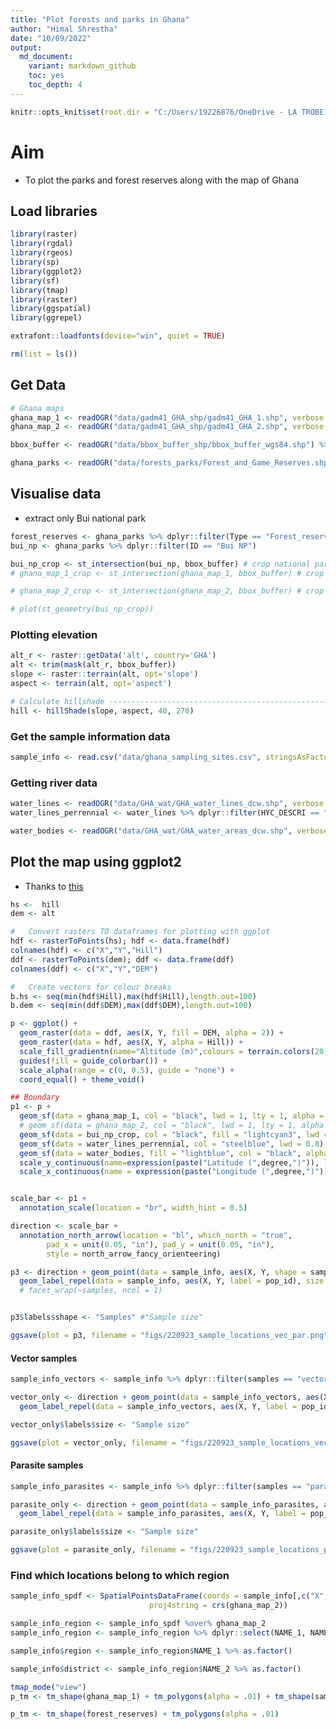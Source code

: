 ```yaml
---
title: "Plot forests and parks in Ghana"
author: "Himal Shrestha"
date: "10/09/2022"
output: 
  md_document:
    variant: markdown_github
    toc: yes
    toc_depth: 4
---
```

```r
knitr::opts_knit$set(root.dir = "C:/Users/19226876/OneDrive - LA TROBE UNIVERSITY/1_Projects/transition_ghana_LG/landscape_genetics_ghana")
```

# Aim
- To plot the parks and forest reserves along with the map of Ghana

## Load libraries
```r
library(raster)
library(rgdal)
library(rgeos)
library(sp)
library(ggplot2)
library(sf)
library(tmap)
library(raster)
library(ggspatial)
library(ggrepel)
```

```r
extrafont::loadfonts(device="win", quiet = TRUE)
```

```r
rm(list = ls())
```

## Get Data
```r
# Ghana maps
ghana_map_1 <- readOGR("data/gadm41_GHA_shp/gadm41_GHA_1.shp", verbose = FALSE) %>% st_as_sf()
ghana_map_2 <- readOGR("data/gadm41_GHA_shp/gadm41_GHA_2.shp", verbose = FALSE) # %>% st_as_sf()

bbox_buffer <- readOGR("data/bbox_buffer_shp/bbox_buffer_wgs84.shp") %>% st_as_sf() %>% st_transform(crs = crs(ghana_map_1))

ghana_parks <- readOGR("data/forests_parks/Forest_and_Game_Reserves.shp", verbose = FALSE) %>% st_as_sf() %>% st_transform(crs = crs(ghana_map_1))
```

## Visualise data

- extract only Bui national park
```r
forest_reserves <- ghana_parks %>% dplyr::filter(Type == "Forest_reserves")
bui_np <- ghana_parks %>% dplyr::filter(ID == "Bui NP")

bui_np_crop <- st_intersection(bui_np, bbox_buffer) # crop national park to the transition region boundary
# ghana_map_1_crop <- st_intersection(ghana_map_1, bbox_buffer) # crop ghana administrative borders to the transition region boundary

# ghana_map_2_crop <- st_intersection(ghana_map_2, bbox_buffer) # crop ghana administrative borders to the transition region boundary

# plot(st_geometry(bui_np_crop))
```
### Plotting elevation
```r
alt_r <- raster::getData('alt', country='GHA')
alt <- trim(mask(alt_r, bbox_buffer))
slope <- raster::terrain(alt, opt='slope')
aspect <- terrain(alt, opt='aspect')

# Calculate hillshade -----------------------------------------------------
hill <- hillShade(slope, aspect, 40, 270)
```


### Get the sample information data
```r
sample_info <- read.csv("data/ghana_sampling_sites.csv", stringsAsFactors = TRUE)
```

### Getting river data
```r
water_lines <- readOGR("data/GHA_wat/GHA_water_lines_dcw.shp", verbose = FALSE) %>% st_as_sf() %>% st_transform(crs = crs(ghana_map_1))
water_lines_perrennial <- water_lines %>% dplyr::filter(HYC_DESCRI == "Perennial/Permanent")

water_bodies <- readOGR("data/GHA_wat/GHA_water_areas_dcw.shp", verbose = FALSE) %>% st_as_sf() %>% st_transform(crs = crs(ghana_map_1))
```

## Plot the map using ggplot2
+ Thanks to [this](https://stackoverflow.com/questions/11179666/ggplot2-raster-plotting-does-not-work-as-expected-when-setting-alpha-values)
```r
hs <-  hill
dem <- alt

#   Convert rasters TO dataframes for plotting with ggplot
hdf <- rasterToPoints(hs); hdf <- data.frame(hdf)
colnames(hdf) <- c("X","Y","Hill")
ddf <- rasterToPoints(dem); ddf <- data.frame(ddf)
colnames(ddf) <- c("X","Y","DEM")

#   Create vectors for colour breaks
b.hs <- seq(min(hdf$Hill),max(hdf$Hill),length.out=100)
b.dem <- seq(min(ddf$DEM),max(ddf$DEM),length.out=100)
```

```r
p <- ggplot() + 
  geom_raster(data = ddf, aes(X, Y, fill = DEM, alpha = 2)) +
  geom_raster(data = hdf, aes(X, Y, alpha = Hill)) +
  scale_fill_gradientn(name="Altitude (m)",colours = terrain.colors(20))+
  guides(fill = guide_colorbar()) +
  scale_alpha(range = c(0, 0.5), guide = "none") +
  coord_equal() + theme_void()

## Boundary
p1 <- p + 
  geom_sf(data = ghana_map_1, col = "black", lwd = 1, lty = 1, alpha = 0.01) +
  # geom_sf(data = ghana_map_2, col = "black", lwd = 1, lty = 1, alpha = 0.01)+
  geom_sf(data = bui_np_crop, col = "black", fill = "lightcyan3", lwd = 0.5, lty = 1, alpha = .9)+
  geom_sf(data = water_lines_perrennial, col = "steelblue", lwd = 0.8) +
  geom_sf(data = water_bodies, fill = "lightblue", col = "black", alpha = .9)+
  scale_y_continuous(name=expression(paste("Latitude (",degree,")")), limits=c(7.627786, 8.809457),expand=c(0,0))+
  scale_x_continuous(name = expression(paste("Longitude (",degree,")")), limits=c(-2.475539, 0.194787),expand=c(0,0))


scale_bar <- p1 +
  annotation_scale(location = "br", width_hint = 0.5) 

direction <- scale_bar +
  annotation_north_arrow(location = "bl", which_north = "true", 
        pad_x = unit(0.05, "in"), pad_y = unit(0.05, "in"),
        style = north_arrow_fancy_orienteering)

p3 <- direction + geom_point(data = sample_info, aes(X, Y, shape = samples), size = 3, fill = "red", alpha = .8, colour = "black", stroke = 1) +
  geom_label_repel(data = sample_info, aes(X, Y, label = pop_id), size = 5, alpha = 1) + theme_bw(base_family = "Arial", base_size = 18) + scale_shape_manual(values = c(21,24)) #, shape = 21, colour = "black", fill = "white",  alpha = 0.8) # +
  # facet_wrap(~samples, ncol = 1)


p3$labels$shape <- "Samples" #"Sample size"

ggsave(plot = p3, filename = "figs/220923_sample_locations_vec_par.png", device = "png", dpi = 500, width = 9, height = 5, units = "in" )
```

#### Vector samples
```r
sample_info_vectors <- sample_info %>% dplyr::filter(samples == "vectors")

vector_only <- direction + geom_point(data = sample_info_vectors, aes(X, Y, size = sample_numbers), shape = 21, fill = "white", alpha = 1, colour = "black", stroke = 1) +
  geom_label_repel(data = sample_info_vectors, aes(X, Y, label = pop_id), size = 5, alpha = 1) + theme_bw(base_family = "Arial", base_size = 18)

vector_only$labels$size <- "Sample size"

ggsave(plot = vector_only, filename = "figs/220923_sample_locations_vector_only.png", device = "png", dpi = 500, width = 9, height = 5, units = "in" )
```

#### Parasite samples
```r
sample_info_parasites <- sample_info %>% dplyr::filter(samples == "parasites")

parasite_only <- direction + geom_point(data = sample_info_parasites, aes(X, Y, size = sample_numbers), shape = 21, fill = "white", alpha = 1, colour = "black", stroke = 1) +
  geom_label_repel(data = sample_info_parasites, aes(X, Y, label = pop_id), size = 5, alpha = 1) + theme_bw(base_family = "Arial", base_size = 18)

parasite_only$labels$size <- "Sample size"

ggsave(plot = parasite_only, filename = "figs/220923_sample_locations_par_onlt.png", device = "png", dpi = 500, width = 9, height = 5, units = "in" )
```

### Find which locations belong to which region
```r
sample_info_spdf <- SpatialPointsDataFrame(coords = sample_info[,c("X", "Y")], data = sample_info,
                               proj4string = crs(ghana_map_2))

sample_info_region <- sample_info_spdf %over% ghana_map_2
sample_info_region <- sample_info_region %>% dplyr::select(NAME_1, NAME_2)

sample_info$region <- sample_info_region$NAME_1 %>% as.factor()

sample_info$district <- sample_info_region$NAME_2 %>% as.factor()
```

```r
tmap_mode("view")
p_tm <- tm_shape(ghana_map_1) + tm_polygons(alpha = .01) + tm_shape(sample_info_spdf) + tm_dots()
```

```r
p_tm <- tm_shape(forest_reserves) + tm_polygons(alpha = .01)
```


